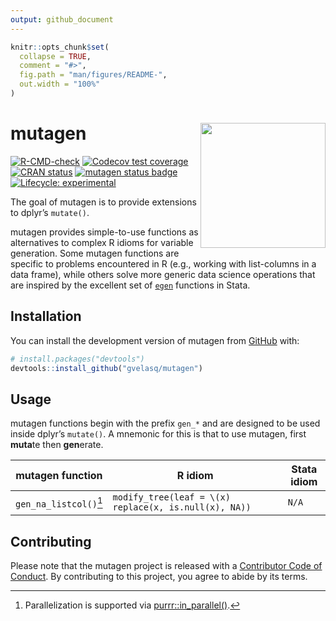 ```yaml
---
output: github_document
---
```


<!-- README.md is generated from README.Rmd. Please edit that file -->

```r
knitr::opts_chunk$set(
  collapse = TRUE,
  comment = "#>",
  fig.path = "man/figures/README-",
  out.width = "100%"
)
```

# mutagen <img src="man/figures/logo.png" align="right" height="200"/>

<!-- badges: start -->

[![R-CMD-check](https://github.com/gvelasq/mutagen/actions/workflows/R-CMD-check.yaml/badge.svg?branch=main)](https://github.com/gvelasq/mutagen/actions/workflows/R-CMD-check.yaml)
[![Codecov test coverage](https://codecov.io/gh/gvelasq/mutagen/graph/badge.svg)](https://app.codecov.io/gh/gvelasq/mutagen)
[![CRAN status](https://www.r-pkg.org/badges/version/mutagen)](https://CRAN.R-project.org/package=mutagen)
[![mutagen status badge](https://gvelasq.r-universe.dev/mutagen/badges/version)](https://gvelasq.r-universe.dev/mutagen)
[![Lifecycle: experimental](https://img.shields.io/badge/lifecycle-experimental-orange.svg)](https://www.tidyverse.org/lifecycle/#experimental)

<!-- badges: end -->

The goal of mutagen is to provide extensions to dplyr's `mutate()`.

mutagen provides simple-to-use functions as alternatives to complex R idioms for variable generation. Some mutagen functions are specific to problems encountered in R (e.g., working with list-columns in a data frame), while others solve more generic data science operations that are inspired by the excellent set of [`egen`](https://www.stata.com/manuals/degen.pdf) functions in Stata.

## Installation

You can install the development version of mutagen from [GitHub](https://github.com) with:

``` r
# install.packages("devtools")
devtools::install_github("gvelasq/mutagen")
```

## Usage

mutagen functions begin with the prefix `gen_*` and are designed to be used inside dplyr's `mutate()`. A mnemonic for this is that to use mutagen, first **muta**te then **gen**erate.

| mutagen function   | R idiom                                               | Stata idiom |
|--------------------|-------------------------------------------------------|-------------|
| `gen_na_listcol()`[^1] | `modify_tree(leaf = \(x) replace(x, is.null(x), NA))` | `N/A`       |

## Contributing

Please note that the mutagen project is released with a [Contributor Code of Conduct](.github/CODE_OF_CONDUCT.md). By contributing to this project, you agree to abide by its terms.

[^1]: Parallelization is supported via [purrr::in_parallel()](https://purrr.tidyverse.org/reference/in_parallel.html).
